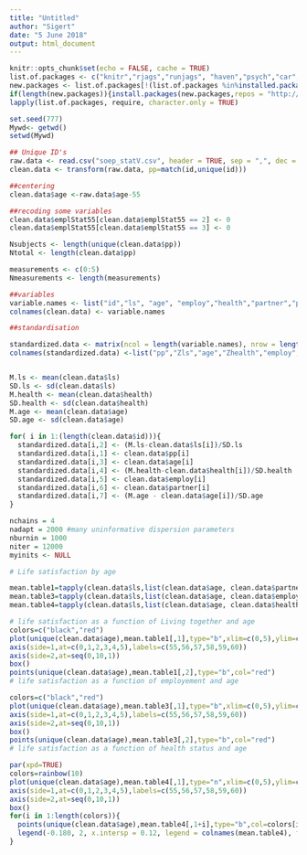 ---
title: "Untitled"
author: "Sigert"
date: "5 June 2018"
output: html_document
---

```{r setup, include=FALSE}
knitr::opts_chunk$set(echo = FALSE, cache = TRUE)
list.of.packages <- c("knitr","rjags","runjags", "haven","psych","car","magicfor","lattice")
new.packages <- list.of.packages[!(list.of.packages %in%installed.packages()[,"Package"])]
if(length(new.packages)){install.packages(new.packages,repos = "http://cran.us.r-project.org")}
lapply(list.of.packages, require, character.only = TRUE)

set.seed(777)
Mywd<- getwd()
setwd(Mywd)
```

```{r datapreparation, include=FALSE}
## Unique ID's
raw.data <- read.csv("soep_statV.csv", header = TRUE, sep = ",", dec = ".")
clean.data <- transform(raw.data, pp=match(id,unique(id)))

##centering
clean.data$age <-raw.data$age-55

##recoding some variables
clean.data$emplStat55[clean.data$emplStat55 == 2] <- 0
clean.data$emplStat55[clean.data$emplStat55 == 3] <- 0

Nsubjects <- length(unique(clean.data$pp))
Ntotal <- length(clean.data$pp)

measurements <- c(0:5)
Nmeasurements <- length(measurements)


```

```{r Jags preparation, include=FALSE}
##variables
variable.names <- list("id","ls", "age", "employ","health","partner","pp")
colnames(clean.data) <- variable.names

##standardisation

standardized.data <- matrix(ncol = length(variable.names), nrow = length(clean.data$id))
colnames(standardized.data) <-list("pp","Zls","age","Zhealth","employ","partner", "Zage")


M.ls <- mean(clean.data$ls)
SD.ls <- sd(clean.data$ls)
M.health <- mean(clean.data$health)
SD.health <- sd(clean.data$health)
M.age <- mean(clean.data$age)
SD.age <- sd(clean.data$age)

for( i in 1:(length(clean.data$id))){
  standardized.data[i,2] <- (M.ls-clean.data$ls[i])/SD.ls
  standardized.data[i,1] <- clean.data$pp[i]
  standardized.data[i,3] <- clean.data$age[i]
  standardized.data[i,4] <- (M.health-clean.data$health[i])/SD.health
  standardized.data[i,5] <- clean.data$employ[i]
  standardized.data[i,6] <- clean.data$partner[i]
  standardized.data[i,7] <- (M.age - clean.data$age[i])/SD.age
}

```

```{r JAGS specifics}
nchains = 4
nadapt = 2000 #many uninformative dispersion parameters
nburnin = 1000
niter = 12000
myinits <- NULL
```


```{r Descriptive Statistics}
# Life satisfaction by age

mean.table1=tapply(clean.data$ls,list(clean.data$age, clean.data$partner),mean)
mean.table3=tapply(clean.data$ls,list(clean.data$age, clean.data$employ),mean)
mean.table4=tapply(clean.data$ls,list(clean.data$age, clean.data$health),mean)

# life satisfaction as a function of Living together and age
colors=c("black","red")
plot(unique(clean.data$age),mean.table1[,1],type="b",xlim=c(0,5),ylim=c(0,10),xlab="Age (in years)",ylab="Life Satisfaction",axes=F,main="Life satisfaction as a function of Living together and age")
axis(side=1,at=c(0,1,2,3,4,5),labels=c(55,56,57,58,59,60))
axis(side=2,at=seq(0,10,1))
box()
points(unique(clean.data$age),mean.table1[,2],type="b",col="red")
# life satisfaction as a function of employement and age

colors=c("black","red")
plot(unique(clean.data$age),mean.table3[,1],type="b",xlim=c(0,5),ylim=c(0,10),xlab="Age (in years)",ylab="Life Satisfaction",axes=F,main="Life satisfaction as a function of employement and age")
axis(side=1,at=c(0,1,2,3,4,5),labels=c(55,56,57,58,59,60))
axis(side=2,at=seq(0,10,1))
box()
points(unique(clean.data$age),mean.table3[,2],type="b",col="red")
# life satisfaction as a function of health status and age

par(xpd=TRUE)
colors=rainbow(10)
plot(unique(clean.data$age),mean.table4[,1],type="n",xlim=c(0,5),ylim=c(0,10),xlab="Age (in years)",ylab="Life satisfaction",axes=F,main="life satisfaction as a function of health status and age")
axis(side=1,at=c(0,1,2,3,4,5),labels=c(55,56,57,58,59,60))
axis(side=2,at=seq(0,10,1))
box()
for(i in 1:length(colors)){
  points(unique(clean.data$age),mean.table4[,1+i],type="b",col=colors[i])
  legend(-0.180, 2, x.intersp = 0.12, legend = colnames(mean.table4), fill = colors, horiz=TRUE)
}

```
